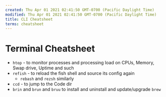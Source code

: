 ```yaml
---
created: Thu Apr 01 2021 02:41:50 GMT-0700 (Pacific Daylight Time)
modified: Thu Apr 01 2021 02:41:50 GMT-0700 (Pacific Daylight Time)
title: CLI Cheatsheet
terms: cheatsheet
---
```


# Terminal Cheatsheet

- `htop` - to monitor processes and processing load on CPUs, Memory, Swap drive, Uptime and such
- `refish` - to reload the fish shell and source its config again
  - `rebash` and `rezsh` similarly
- `ccd` - to jump to the Code dir
- `brin` and `brun` and `bruu` to install and uninstall and update/upgrade `brew`
